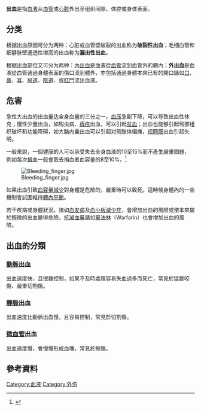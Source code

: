 {{Expand language|time=2020-02-21}}{{Otheruses|subject=|other=同名的印刷術語|出血 (印刷)}}
{{medical}}
'''出血'''是指[[血液|血液]]从[[血管|血管]]或[[心脏|心脏]]外出至组织间隙、体腔或身体表面。

==分类==
根据出血原因可分为两种：心脏或血管壁破裂的出血称为'''破裂性出血'''；毛细血管和细静脉壁通透性增高的出血称为'''漏出性出血'''。

根据出血部位又可分为两种：[[內出血|內出血]]是血液從[[血管|血管]]流到血管外的體內；'''外出血'''是血液從血管通過身體表面的傷口流到體外，亦包括通過身體本來已有的開口諸如[[口|口]]、[[鼻|鼻]]、[[耳|耳]]、[[尿道|尿道]]、[[陰道|陰道]]、或[[肛門|肛門]]流出血液。

==危害==
急性大出血的出血量达全身血量的三分之一，[[血压|血压]]急剧下降，可以导致出血性休克；慢性少量出血，如钩虫病、[[痔疮|痔疮]]出血，可以引起[[贫血|贫血]]；出血也能够引起局部组织破坏和功能障碍，如大脑内囊出血可以引起对侧肢体偏瘫，[[视网膜|视网膜]]出血引起失明。

一般來說，一個健康的人可以承受失去全身血液的10至15%而不產生嚴重問題，例如每次[[捐血|捐血]]一般會取去捐血者血容量的8至10%。<ref>{{cite web |url=http://www.blood.co.uk/pages/b36faint.html |title=Blood Donation Information |publisher=UK National Blood Service |accessdate=2009-06-19 |deadurl=yes |archiveurl=https://web.archive.org/web/20070928035216/http://www.blood.co.uk/pages/b36faint.html |archivedate=2007-09-28 }}</ref>

[[File:Bleeding_finger.jpg|thumb]]

如果出血引致[[血容量減少|血容量減少]]對身體是危險的，嚴重時可以致死。這時候身體內的一些機制會試圖維持[[體內平衡|體內平衡]]。

若干疾病或身體狀況，諸如[[血友病|血友病]]及[[血小板減少症|血小板減少症]]，會增加出血的風險或使本來屬於輕微的出血變得危險。[[抗凝血藥|抗凝血藥]]諸如[[華法林|華法林]]（Warfarin）也會增加出血的風險。

==出血的分類==
===[[動脈|動脈]]出血===
出血速度快，且很難控制，如果不及時處理容易失血過多而死亡，常見於猛獸咬傷、嚴重切割傷。
===[[靜脈|靜脈]]出血===
出血速度比動脈出血慢，且容易控制，常見於切割傷。
===[[微血管|微血管]]出血===
出血速度慢，會慢慢形成血塊，常見於擦傷。
==參考資料==
{{reflist}}
{{First aid}}
{{Authority control}}
[[Category:血液|Category:血液]]
[[Category:外伤|Category:外伤]]
